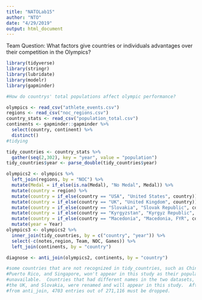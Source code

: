 ```yaml
---
title: "NATOLab15"
author: "NTO"
date: "4/29/2019"
output: html_document
---
```


Team Question: What factors give countries or individuals advantages over their competition in the Olympics?

```r

library(tidyverse)
library(stringr)
library(lubridate)
library(modelr)
library(gapminder)

#How do countrys' total populations affect olympic performance?

olympics <- read_csv("athlete_events.csv")
regions <- read_csv("noc_regions.csv") 
country_stats <- read_csv("population_total.csv")
continents <- gapminder::gapminder %>%
  select(country, continent) %>%
  distinct()
#tidying

tidy_countries <- country_stats %>%
  gather(seq(2,302), key = "year", value = "population")
tidy_countries$year <- parse_double(tidy_countries$year)

olympics2 <- olympics %>%
  left_join(regions, by = "NOC") %>%
  mutate(Medal = if_else(is.na(Medal), "No Medal", Medal)) %>%
  mutate(country = region) %>%
  mutate(country = if_else(country == "USA", "United States", country)) %>%
  mutate(country = if_else(country == "UK", "United Kingdom", country)) %>%
  mutate(country = if_else(country == "Slovakia", "Slovak Republic", country)) %>%
  mutate(country = if_else(country == "Kyrgyzstan", "Kyrgyz Republic", country)) %>%
  mutate(country = if_else(country == "Macedonia", "Macedonia, FYR", country)) %>%
  mutate(year = Year)
olympics3 <- olympics2 %>%
  inner_join(tidy_countries, by = c("country", "year")) %>%
  select(-c(notes,region, Team, NOC, Games)) %>%
  left_join(continents, by = "country")

diagnose <- anti_join(olympics2, continents, by = "country")

#some countries that are not recognized in tidy_countries, such as Chinese Taipei,
#Puerto Rico, and Singapore, won't appear in this study as their populations are
#unavailable.  Countries that had different names in the two datasets, like the US,
#the UK, and Slovakia, were renamed and will appear in this study.  After diagnosing
#from anti_join, 4703 entries out of 271,116 must be dropped.

```
